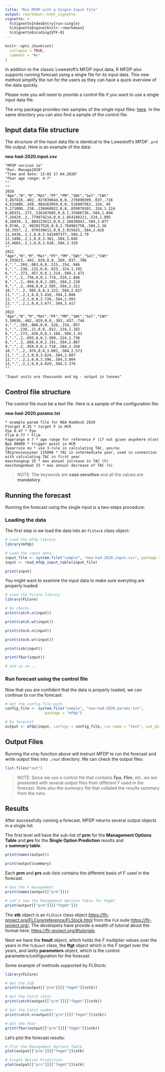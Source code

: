 ```yaml
---
title: "Run MFDP with a Single Input File"
output: rmarkdown::html_vignette
vignette: >
  %\VignetteIndexEntry{run-single}
  %\VignetteEngine{knitr::rmarkdown}
  %\VignetteEncoding{UTF-8}
---
```


```r
knitr::opts_chunk$set(
  collapse = TRUE,
  comment = "#>"
)
```

In addition to the classic Lowestoft's MFDP input data,
R MFDP also supports running forecast using a single file for its input data.
This new method simplify the run for the users as they can
have a quick overview of the data quickly.

Please note you will need to provide a control file if you
want to use a single input data file.

The `mfdp` package provides two samples of the single input files:
[here](https://github.com/REDUS-IMR/mfdp/tree/main/inst/sample).
In the same directory you can also find a sample of the control file.

## Input data file structure

The structure of the input data file is identical to the Lowestoft's MFDP
`.prd` file output. Here is an example of the data:

**nea-had-2020.input.csv**
```
"MFDP version 1a"
"Run: Manage2020"
"Time and date: 15:02 27.04.2020"
"Fbar age range: 4-7"
""
""
2020
"Age","N","M","Mat","PF","PM","SWt","Sel","CWt"
3,497416,.402,.027839644,0,0,.276890309,.037,.716
4,531880,.269,.084263959,0,0,.518907563,.154,.95
5,171000,.238,.230460922,0,0,.859979101,.324,1.224
6,60331,.273,.526207605,0,0,1.35966736,.504,1.604
7,29429,.2,.779874214,0,0,1.854188211,.524,1.895
8,10839,.2,.884133612,0,0,2.16838843,.584,2.077
9,9746,.2,.963917526,0,0,2.784901758,.584,2.38
10,3557,.2,.976530612,0,0,3.015625,.584,2.626
11,4436,.2,1,0,0,3.542497377,.584,2.79
12,1896,.2,1,0,0,3.361,.584,3.045
13,4665,.2,1,0,0,3.628,.584,3.329
""
2021
"Age","N","M","Mat","PF","PM","SWt","Sel","CWt"
3,293623,.402,.029,0,0,.269,.037,.708
4,".",.269,.083,0,0,.515,.154,.946
5,".",.238,.215,0,0,.823,.324,1.192
6,".",.273,.457,0,0,1.214,.504,1.471
7,".",.2,.756,0,0,1.774,.524,1.846
8,".",.2,.904,0,0,2.285,.584,2.128
9,".",.2,.948,0,0,2.585,.584,2.311
10,".",.2,.985,0,0,3.222,.584,2.627
11,".",.2,1,0,0,3.416,.584,2.806
12,".",.2,1,0,0,3.726,.584,2.993
13,".",.2,1,0,0,3.677,.584,3.417
""
2022
"Age","N","M","Mat","PF","PM","SWt","Sel","CWt"
3,38636,.402,.029,0,0,.303,.037,.744
4,".",.269,.086,0,0,.526,.154,.957
5,".",.238,.21,0,0,.812,.324,1.182
6,".",.273,.436,0,0,1.168,.504,1.43
7,".",.2,.693,0,0,1.589,.524,1.736
8,".",.2,.888,0,0,2.191,.584,2.087
9,".",.2,.959,0,0,2.718,.584,2.358
10,".",.2,.976,0,0,3.001,.584,2.573
11,".",.2,1,0,0,3.624,.584,2.807
12,".",.2,1,0,0,3.596,.584,3.004
13,".",.2,1,0,0,4.029,.584,3.376
""

"Input units are thousands and kg - output in tonnes"
```

## Control file structure

The control file must be a text file. Here is a sample of the
configuration file:

**nea-had-2020.params.txt**
```
* example param file for NEA Haddock 2020
Ftarget 0.35 * target F in HCR
Fpa 0.47 * Fpa
Flim 0.77 * Flim
Fagerange 4 7 * age range for reference F (if not given anywhere else)
Bpa 80000 * trigger point in HCR
3yearrule no * use 3-rule in calculating TAC, yes/no
TACpreviousyear 215000 * TAC in intermediate year, used in connection with calculating TAC in first year
maxchangeup 25 * max annual increase in TAC (%)
maxchangedown 25 * max annual decrease of TAC (%)
```

> NOTE: The keywords are **case sensitive** and all the values
are **mandatory**.

## Running the forecast

Running the forecast using the single input is a two-steps procedure:

### Loading the data

The first step is we load the data into an `FLStock` class object:

```r
# Load the mfdp library
library(mfdp)

# Load the input data
input_file <- system.file("sample", "nea-had-2020.input.csv", package = "mfdp")
input <- read_mfdp_input_table(input_file)

print(input)
```

You might want to examine the input data to make sure everyting are properly
loaded:
```r
# Load the FLCore library
library(FLCore)

# Do checks
print(catch.n(input))

print(catch.wt(input))

print(stock.n(input))

print(stock.wt(input))

print(ssb(input))

print(fbar(input))

# and so on...

```

### Run forecast using the control file

Now that you are confident that the data is properly loaded, we can continue
to run the forecast:
```r
# Get the config file path
config_file <- system.file("sample", "nea-had-2020.params.txt",
                  package = "mfdp")

# Do forecast
output <- mfdp(input, configs = config_file, run_name = "test", out_dir = "out")
```

## Output Files

Running the `mfdp` function above will instruct MFDP to run the forecast
and write output files into `./out` directory. We can check the output files:

```r
list.files("out")
```

> NOTE: Since we use a control file that contains **Fpa**, **Flim**, etc. we are
presented with several output files from different F used in the forecast. Note 
also the summary file that collated the results summary from the runs.

## Results

After successfully running a forecast, MFDP returns several output
objects in a single list.

The first level will have the sub-list of **prm** for the 
**Management Options Table** and **prs** for the **Single Option Prediction** results and  
a **summary table**.

```r
print(names(output))

print(output$summary)
```

Each **prm** and **prs** sub-lists contains the different basis of F used in the forecast.

```r
# Use the F management
print(names(output[["prm"]]))

# Let's see the Management Options Table for Fmgmt
print(output[["prm"]][["fmgmt"]])
```

The **stk** object is an `FLStock` class object <https://flr-project.org/FLCore/reference/FLStock.html>
from the `FLR` suite <https://flr-project.org/>. The developers have provide a wealth of tutorial about the
format here: <https://flr-project.org/#tutorials>.

Next we have the **fmult** object, which holds the *F multiplier* values over the years in the `FLQuant` class,
the **ftgt** object which is the *F target* over the years, and lastly **parameters** object, which is
the control parameters/configuration for the forecast.

Some example of methods supported by FLStock:

```r
library(FLCore)

# Get the SSB
print(ssb(output[["prm"]][["fmgmt"]]$stk))

# Get the Catch total
print(catch(output[["prm"]][["fmgmt"]]$stk))

# Get the Catch number
print(catch.n(output[["prm"]][["fmgmt"]]$stk))

# Get the Fbar
print(fbar(output[["prm"]][["fmgmt"]]$stk))
```

Let's plot the forecast results:

```r
# Plot the Management Options Table
plot(output[["prm"]][["fmgmt"]]$stk)
```

```r
# Single Option Prediction
plot(output[["prs"]][["fmgmt"]]$stk)
```